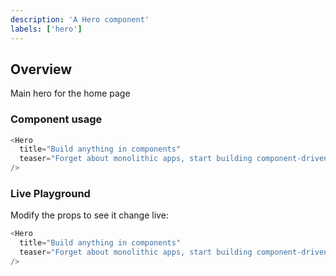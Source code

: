 ```yaml
---
description: 'A Hero component'
labels: ['hero']
---
```



## Overview

Main hero for the home page

### Component usage

```js
<Hero
  title="Build anything in components"
  teaser="Forget about monolithic apps, start building component-driven software. Bit helps developers build better software with independent components and compose them into infinite features and apps."
/>
```

### Live Playground

Modify the props to see it change live:

```js live
<Hero
  title="Build anything in components"
  teaser="Forget about monolithic apps, start building component-driven software. Bit helps developers build better software with independent components and compose them into infinite features and apps."
/>
```
